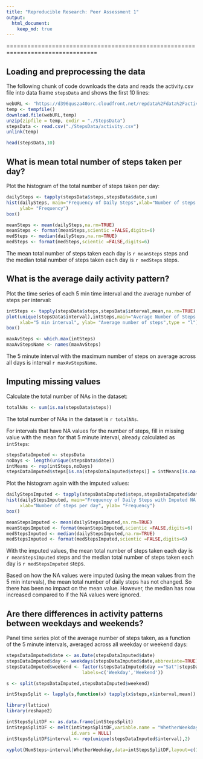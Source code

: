 ```yaml
---
title: "Reproducible Research: Peer Assessment 1"
output: 
  html_document:
    keep_md: true
---
```


================================================================================

## Loading and preprocessing the data
The following chunk of code downloads the data and reads the activity.csv file 
into data frame `stepsData` and shows the first 10 lines:
``` r
webURL <- "https://d396qusza40orc.cloudfront.net/repdata%2Fdata%2Factivity.zip"
temp <- tempfile()
download.file(webURL,temp)
unzip(zipfile = temp, exdir = "./StepsData")
stepsData <- read.csv("./StepsData/activity.csv")
unlink(temp)

head(stepsData,10)
```

## What is mean total number of steps taken per day?
Plot the histogram of the total number of steps taken per day:
``` r
dailySteps <- tapply(stepsData$steps,stepsData$date,sum)
hist(dailySteps, main="Frequency of Daily Steps",xlab="Number of steps per day", 
     ylab= "Frequency")
box()
```
``` r
meanSteps <- mean(dailySteps,na.rm=TRUE)
meanSteps <- format(meanSteps,scientic =FALSE,digits=6)
medSteps <- median(dailySteps,na.rm=TRUE)
medSteps <- format(medSteps,scientic =FALSE,digits=6)
```
The mean total number of steps taken each day is `r meanSteps` steps and the median total 
number of steps taken each day is `r medSteps` steps.

## What is the average daily activity pattern?
Plot the time series of each 5 min time interval and the average number of steps per interval:
``` r
intSteps <- tapply(stepsData$steps,stepsData$interval,mean,na.rm=TRUE)
plot(unique(stepsData$interval),intSteps,main="Average Number of Steps Taken per 5 Minute Interval",
     xlab="5 min interval", ylab= "Average number of steps",type = "l")
box()
```
``` r
maxAvSteps <- which.max(intSteps)
maxAvStepsName <- names(maxAvSteps)
```
The 5 minute interval with the maximum number of steps on average across all days 
is interval `r maxAvStepsName`. 

## Imputing missing values
Calculate the total number of NAs in the dataset:
```r
totalNAs <- sum(is.na(stepsData$steps))
```
The total number of NAs in the dataset is `r totalNAs`.

For intervals that have NA values for the number of steps, fill in missing value 
with the mean for that 5 minute interval, already calculated as `intSteps`: 
```r
stepsDataImputed <- stepsData
noDays <- length(unique(stepsData$date))
intMeans <- rep(intSteps,noDays)
stepsDataImputed$steps[is.na(stepsDataImputed$steps)] = intMeans[is.na(stepsDataImputed$steps)]
```

Plot the histogram again with the imputed values:

```r
dailyStepsImputed <- tapply(stepsDataImputed$steps,stepsDataImputed$date,sum)
hist(dailyStepsImputed, main="Frequency of Daily Steps with Imputed NA Values",
     xlab="Number of steps per day", ylab= "Frequency")
box()
```

``` r
meanStepsImputed <- mean(dailyStepsImputed,na.rm=TRUE)
meanStepsImputed <- format(meanStepsImputed,scientic =FALSE,digits=6)
medStepsImputed <- median(dailyStepsImputed,na.rm=TRUE)
medStepsImputed <- format(medStepsImputed,scientic =FALSE,digits=6)
```

With the imputed values, the mean total number of steps taken each day is `r meanStepsImputed` steps and the median total number of steps taken each day is `r medStepsImputed` steps.

Based on how the NA values were imputed (using the mean values from the 5 min intervals), the mean total number of daily steps has not changed. So there has been no impact on the mean value. However, the median has now increased compared to if the NA values were ignored.

## Are there differences in activity patterns between weekdays and weekends?

Panel time series plot of the average number of steps taken, as a function of the 5 minute intervals, averaged across all weekday or weekend days:
```r
stepsDataImputed$date <- as.Date(stepsDataImputed$date)
stepsDataImputed$day <- weekdays(stepsDataImputed$date,abbreviate=TRUE)
stepsDataImputed$weekend <- factor(stepsDataImputed$day =="Sat"|stepsDataImputed$day =="Sun",
                            labels=c('Weekday','Weekend'))

s <- split(stepsDataImputed,stepsDataImputed$weekend)

intStepsSplit <- lapply(s,function(x) tapply(x$steps,x$interval,mean))

library(lattice)
library(reshape2)

intStepsSplitDF <- as.data.frame(intStepsSplit)
intStepsSplitDF <- melt(intStepsSplitDF,variable.name = "WhetherWeekday",value.name = "NumSteps",
                        id.vars = NULL)
intStepsSplitDF$interval <- rep(unique(stepsDataImputed$interval),2)

xyplot(NumSteps~interval|WhetherWeekday,data=intStepsSplitDF,layout=c(1,2),type="l",main="Average Number of Steps Taken per 5 Minute Interval, \n factored by Weekday and Weekend",xlab="5 min interval", ylab= "Average number of steps")

```
